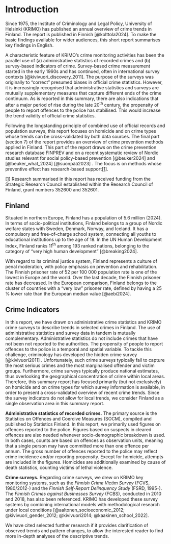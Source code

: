 # Introduction

Since 1975, the Institute of Criminology and Legal Policy, University of Helsinki (KRIMO) has published an annual overview of crime trends in Finland. The report is published in Finnish [@kolttola2024]. To make the basic findings available for wider audiences, this short report summarises key findings in English.

A characteristic feature of KRIMO’s crime monitoring activities has been the parallel use of (a) administrative statistics of recorded crimes and (b) survey-based indicators of crime. Survey-based crime measurement started in the early 1960s and has continued, often in international survey contexts [@kivivuori_discovery_2011]. The purpose of the surveys was originally to “correct” presumed biases in official crime statistics. However, it is increasingly recognised that administrative statistics and surveys are mutually supplementary measures that capture different ends of the crime continuum. As is reported in this summary, there are also indications that after a major period of rise during the late 20^th^ century, the propensity of people to report offences to the police has stabilised. This would increase the trend validity of official crime statistics.

Following the longstanding principle of combined use of official records and population surveys, this report focuses on homicide and on crime types whose trends can be cross-validated by both data sources. The final part (section 7) of the report provides an overview of crime prevention methods applied in Finland. This part of the report draws on the crime prevention research database FINPREV and on a recent systematic review of Nordic studies relevant for social policy-based prevention [@beuker2024] and [@beuker_what_2024] [@suonpää2023] . The focus is on methods whose preventive effect has research-based support\[[1](#_ftn1)\].

[\[1\]](#_ftnref1) Research summarised in this report has received funding from the Strategic Research Council established within the Research Council of Finland, grant numbers 352600 and 352601.

## Finland

Situated in northern Europe, Finland has a population of 5.6 million (2024). In terms of socio-political institutions, Finland belongs to a group of Nordic welfare states with Sweden, Denmark, Norway, and Iceland. It has a compulsory and free-of-charge school system, connecting all youths to educational institutions up to the age of 18. In the UN Human Development Index, Finland ranks 11^th^ among 193 ranked nations, belonging to the category of “very high human development” [@breaking2024].

With regard to its criminal justice system, Finland represents a culture of penal moderation, with policy emphasis on prevention and rehabilitation. The Finnish prisoner rate of 52 per 100 000 population rate is one of the lowest in Europe and the world. Over the last decade, the Finnish prisoner rate has decreased. In the European comparison, Finland belongs to the cluster of countries with a “very low” prisoner rate, defined by having a 25 % lower rate than the European median value [@aebi2024].

## Crime Indicators

In this report, we have drawn on administrative crime statistics and KRIMO crime surveys to describe trends in selected crimes in Finland. The use of administrative statistics and survey data in tandem is mutually complementary. Administrative statistics do not include crimes that have not been not reported to the authorities. The propensity of people to report offences to the police is a temporal and spatial variable. To tackle this challenge, criminology has developed the hidden crime survey [@kivivuori2011] . Unfortunately, such crime surveys typically fail to capture the most serious crimes and the most marginalised offender and victim groups. Furthermore, crime surveys typically produce national estimates, thus overlooking the geographical concentration of crime within local areas. Therefore, this summary report has focused primarily (but not exclusively) on homicide and on crime types for which survey information is available, in order to present a cross-validated overview of recent crime trends. Since the survey indicators do not allow for local trends, we consider Finland as a single observation area in this summary report.

**Administrative statistics of recorded crimes.** The primary source is the Statistics on Offences and Coercive Measures (SOCM), compiled and published by Statistics Finland. In this report, we primarily used figures on offences reported to the police. Figures based on suspects in cleared offences are also needed whenever socio-demographic breakdown is used. In both cases, counts are based on offences as observation units, meaning that a single person may have committed more than one offence per annum. The gross number of offences reported to the police may reflect crime incidence and/or reporting propensity. Except for homicide, attempts are included in the figures. Homicides are additionally examined by cause of death statistics, counting victims of lethal violence.

**Crime surveys.** Regarding crime surveys, we drew on KRIMO key monitoring systems, such as the *Finnish Crime Victim Survey* (FCVS, 1980/2012-) and the *Finnish Self-Report Delinquency Study* (FSRD, 1995-). The *Finnish Crimes against Businesses Survey* (FCBS), conducted in 2010 and 2018, has also been referenced. KRIMO has developed these survey systems by combining international models with methodological research under local conditions [@aaltonen_socioeconomic_2012; @kivivuori_gender_2012; @kivivuori2014; @kaakinen_school_2022].

We have cited selected further research if it provides clarification of observed trends and pattern changes, to allow the interested reader to find more in-depth analyses of the descriptive trends.
